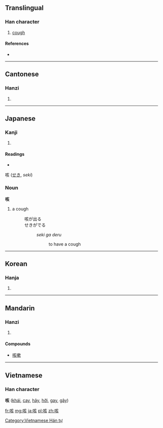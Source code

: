 ==Translingual==

===Han character===
{{Han char|rn=30|rad=口|as=06|sn=9|four=6008<sub>2</sub>|canj=口卜女人 (RYVO)}}

# [[cough]]

====References====
* {{Han ref|kx=0187.100|dkj=03555|dj=0406.120|hdz=10622.040|uh=54B3|ud=21683|bh=AB79|bd=43897}}

----

==Cantonese==

===Hanzi===
{{yue-hanzi|jyut=|y=haai1, kat1}}

# {{defn|Cantonese|sort=口06}}

----

==Japanese==

===Kanji===
{{ja-kanji|grade=|rs=口06}}

# {{defn|Japanese|sort=口06}}

====Readings====
* {{ja-readings|on=[[がい]] (gai)|kun=[[せき]] (seki)}}
咳 ([[せき]], ''seki'')

===Noun===
'''咳'''

# a cough
#: 咳が出る <br>  せきがでる
#:: ''seki ga deru''
#::: to have a cough

----

==Korean==

===Hanja===
{{ko-hanja|hangeul=해|rv=hae|mr=hae}}

# {{defn|Korean|sort=口06}}

----

==Mandarin==

===Hanzi===
{{cmn-hanzi|pin=[[ké]] ([[ke2]])|wg=k'o<sup>2</sup>}}

# {{defn|Mandarin|sort=口06}}

====Compounds====
{{top2}}
* [[咳嗽]]
{{bottom}}

----

==Vietnamese==
===Han character===
'''咳''' ([[khái]], [[cay]], [[hãy]], [[hỡi]], [[gay]], [[gây]])

[[Category:Vietnamese Hán tự]]

[[fr:咳]]
[[mg:咳]]
[[ja:咳]]
[[pl:咳]]
[[zh:咳]]